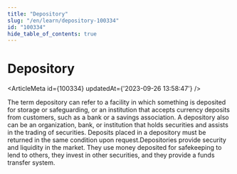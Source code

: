 ```yaml
---
title: "Depository"
slug: "/en/learn/depository-100334"
id: "100334"
hide_table_of_contents: true
---
```



# Depository

<ArticleMeta id={100334} updatedAt={'2023-09-26 13:58:47'} />
<div className='border-solid border-b border-t-0 my-4 border-[var(--ifm-color-gray-300)]' />

The term depository can refer to a facility in which something is deposited for storage or safeguarding, or an institution that accepts currency deposits from customers, such as a bank or a savings association. A depository also can be an organization, bank, or institution that holds securities and assists in the trading of securities. Deposits placed in a depository must be returned in the same condition upon request.Depositories provide security and liquidity in the market. They use money deposited for safekeeping to lend to others, they invest in other securities, and they provide a funds transfer system.
